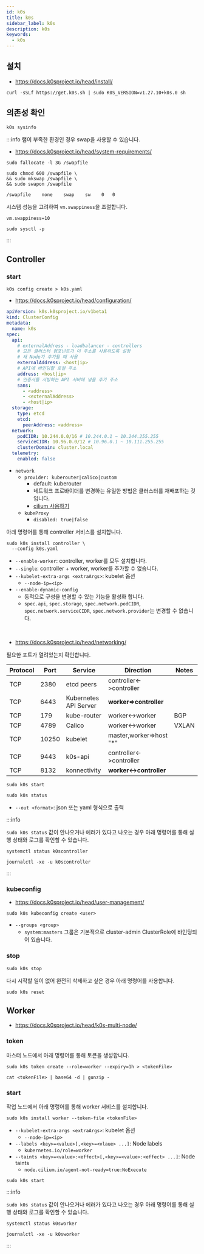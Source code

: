 ```yaml
---
id: k0s
title: k0s
sidebar_label: k0s
description: k0s
keywords:
  - k0s
---
```


## 설치

- https://docs.k0sproject.io/head/install/

```shell
curl -sSLf https://get.k0s.sh | sudo K0S_VERSION=v1.27.10+k0s.0 sh
```

## 의존성 확인

```shell
k0s sysinfo
```

:::info
램이 부족한 환경인 경우 swap을 사용할 수 있습니다.

- https://docs.k0sproject.io/head/system-requirements/

```shell
sudo fallocate -l 3G /swapfile
```

```shell
sudo chmod 600 /swapfile \
&& sudo mkswap /swapfile \
&& sudo swapon /swapfile
```

```shell title="/etc/fstab"
/swapfile    none    swap    sw    0   0
```

시스템 성능을 고려하여 `vm.swappiness`을 조절합니다.

```shell title="/etc/sysctl.conf"
vm.swappiness=10
```

```shell
sudo sysctl -p
```

:::

## Controller

### start

```shell
k0s config create > k0s.yaml
```

- https://docs.k0sproject.io/head/configuration/

```yaml title="k0s.yaml"
apiVersion: k0s.k0sproject.io/v1beta1
kind: ClusterConfig
metadata:
  name: k0s
spec:
  api:
    # externalAddress - loadbalancer - controllers
    # 모든 클러스터 컴포넌트가 이 주소를 사용하도록 설정
    # 새 Node가 추가될 때 사용
    externalAddress: <host|ip>
    # API에 바인딩할 로컬 주소
    address: <host|ip>
    # 인증서를 서빙하는 API 서버에 넣을 추가 주소
    sans:
      - <address>
      - <externalAddress>
      - <host|ip>
  storage:
    type: etcd
    etcd:
      peerAddress: <address>
  network:
    podCIDR: 10.244.0.0/16 # 10.244.0.1 ~ 10.244.255.255
    serviceCIDR: 10.96.0.0/12 # 10.96.0.1 ~ 10.111.255.255
    clusterDomain: cluster.local
  telemetry:
    enabled: false
```

- `network`
  - `provider: kuberouter|calico|custom`
    - default: kuberouter
    - 네트워크 프로바이더를 변경하는 유일한 방법은 클러스터를 재배포하는 것입니다.
    - [cilium 사용하기](https://docs.cilium.io/en/stable/installation/k0s/)
  - `kubeProxy`
    - `disabled: true|false`

아래 명령어를 통해 controller 서비스를 설치합니다.

```shell
sudo k0s install controller \
  --config k0s.yaml
```

- `--enable-worker`: controller, worker를 모두 설치합니다.
- `--single`: controller + worker, worker를 추가할 수 없습니다.
- `--kubelet-extra-args <extraArgs>`: kubelet 옵션
  - `--node-ip=<ip>`
- `--enable-dynamic-config`
  - 동적으로 구성을 변경할 수 있는 기능을 활성화 합니다.
  - `spec.api`, `spec.storage`, `spec.network.podCIDR`, `spec.network.serviceCIDR`, `spec.network.provider`는 변경할 수 없습니다.

<br />

- https://docs.k0sproject.io/head/networking/

필요한 포트가 열려있는지 확인합니다.

| Protocol | Port  | Service               | Direction                 | Notes |
| -------- | ----- | --------------------- | ------------------------- | ----- |
| TCP      | 2380  | etcd peers            | controller\<-\>controller |       |
| TCP      | 6443  | Kubernetes API Server | **worker=\>controller**   |       |
| TCP      | 179   | kube-router           | worker\<-\>worker         | BGP   |
| TCP      | 4789  | Calico                | worker\<-\>worker         | VXLAN |
| TCP      | 10250 | kubelet               | master,worker=\>host "\*" |       |
| TCP      | 9443  | k0s-api               | controller\<-\>controller |       |
| TCP      | 8132  | konnectivity          | **worker\<-\>controller** |       |

```shell
sudo k0s start
```

```shell
sudo k0s status
```

- `--out <format>`: json 또는 yaml 형식으로 출력

:::info

`sudo k0s status` 값이 안나오거나 에러가 있다고 나오는 경우 아래 명령어를 통해 실행 상태와 로그를 확인할 수 있습니다.

```shell
systemctl status k0scontroller
```

```shell
journalctl -xe -u k0scontroller
```

:::

### kubeconfig

- https://docs.k0sproject.io/head/user-management/

```shell
sudo k0s kubeconfig create <user>
```

- `--groups <group>`
  - `system:masters` 그룹은 기본적으로 cluster-admin ClusterRole에 바인딩되어 있습니다.

### stop

```shell
sudo k0s stop
```

다시 시작할 일이 없어 완전히 삭제하고 싶은 경우 아래 명령어를 사용합니다.

```shell
sudo k0s reset
```

## Worker

- https://docs.k0sproject.io/head/k0s-multi-node/

### token

마스터 노드에서 아래 명령어를 통해 토큰을 생성합니다.

```shell
sudo k0s token create --role=worker --expiry=1h > <tokenFile>
```

```shell
cat <tokenFile> | base64 -d | gunzip -
```

### start

작업 노드에서 아래 명렁어를 통해 worker 서비스를 설치합니다.

```shell
sudo k0s install worker --token-file <tokenFile>
```

- `--kubelet-extra-args <extraArgs>`: kubelet 옵션
  - `--node-ip=<ip>`
- `--labels <key>=<value>[,<key>=<vlaue> ...]`: Node labels
  - `kubernetes.io/role=worker`
- `--taints <key>=<value>:<effect>[,<key>=<value>:<effect> ...]`: Node taints
  - `node.cilium.io/agent-not-ready=true:NoExecute`

```shell
sudo k0s start
```

:::info

`sudo k0s status` 값이 안나오거나 에러가 있다고 나오는 경우 아래 명령어를 통해 실행 상태와 로그를 확인할 수 있습니다.

```shell
systemctl status k0sworker
```

```shell
journalctl -xe -u k0sworker
```

:::
